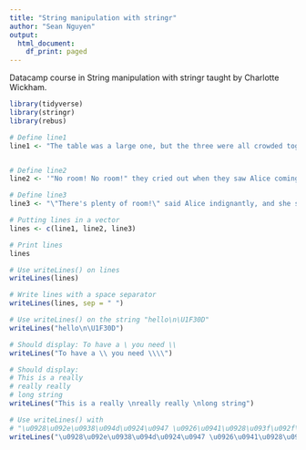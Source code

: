 ```yaml
---
title: "String manipulation with stringr"
author: "Sean Nguyen"
output:
  html_document:
    df_print: paged
---
```


Datacamp course in String manipulation with stringr taught by Charlotte Wickham.


```r
library(tidyverse)
library(stringr)
library(rebus)
```
```r
# Define line1
line1 <- "The table was a large one, but the three were all crowded together at one corner of it:"


# Define line2
line2 <- '"No room! No room!" they cried out when they saw Alice coming.'

# Define line3
line3 <- "\"There's plenty of room!\" said Alice indignantly, and she sat down in a large arm-chair at one end of the table."

```

```r

# Putting lines in a vector
lines <- c(line1, line2, line3)

# Print lines
lines

# Use writeLines() on lines
writeLines(lines)

# Write lines with a space separator
writeLines(lines, sep = " ")

# Use writeLines() on the string "hello\n\U1F30D"
writeLines("hello\n\U1F30D")

```

```r
# Should display: To have a \ you need \\
writeLines("To have a \\ you need \\\\")

# Should display: 
# This is a really 
# really really 
# long string
writeLines("This is a really \nreally really \nlong string")

# Use writeLines() with 
# "\u0928\u092e\u0938\u094d\u0924\u0947 \u0926\u0941\u0928\u093f\u092f\u093e"
writeLines("\u0928\u092e\u0938\u094d\u0924\u0947 \u0926\u0941\u0928\u093f\u092f\u093e")
```

